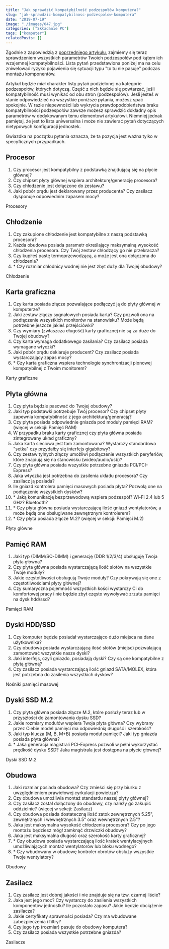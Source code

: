 ```yaml
---
title: "Jak sprawdzić kompatybilność podzespołów komputera?"
slug: "jak-sprawdzic-kompatybilnosc-podzespolow-komputera"
date: "2019-07-19"
image: "./images/047.jpg"
categories: ["Składanie PC"]
tags: ["komputer"]
relatedPosts: []
---
```


Zgodnie z zapowiedzią z [poprzedniego artykułu](/od-czego-zaczac-dobieranie-podzespolow/), zajmiemy się teraz sprawdzeniem wszystkich parametrów Twoich podzespołów pod kątem ich wzajemnej kompatybilności. Lista pytań przedstawiona poniżej ma na celu zniwelować ryzyko pojawienia się sytuacji typu "to tu nie pasuje" podczas montażu komponentów.

Artykuł będzie miał charakter listy pytań podzielonej na kategorie podzespołów, których dotyczą. Część z nich będzie się powtarzać, jeśli kompatybilność musi wynikać od obu stron (podzespołów). Jeśli jesteś w stanie odpowiedzieć na wszystkie poniższe pytania, możesz spać spokojnie. W razie niepewności lub wykrycia prawdopodobieństwa braku kompatybilności podzespołów zawsze możesz sprawdzić dokładny opis parametrów w dedykowanym temu elementowi artykułowi. Niemniej jednak pamiętaj, że jest to lista uniwersalna i może nie zawierać pytań dotyczących nietypowych konfiguracji jednostek.

<InfoBlock>Gwiazdka na początku pytania oznacza, że ta pozycja jest ważna tylko w specyficznych przypadkach.</InfoBlock>

## Procesor

1. Czy procesor jest kompatybilny z podstawką znajdującą się na płycie głównej?
2. Czy chipset płyty głównej wspiera architekturę/generację procesora?
3. Czy chłodzenie jest dołączone do zestawu?
4. Jaki pobór prądu jest deklarowany przez producenta? Czy zasilacz dysponuje odpowiednim zapasem mocy?

<ActionButton to='/procesory/'>Procesory</ActionButton>

## Chłodzenie

1. Czy zakupione chłodzenie jest kompatybilne z naszą podstawką procesora?
2. Każda obudowa posiada parametr określający maksymalną wysokość chłodzenia procesora. Czy Twój zestaw chłodzący go nie przekracza?
3. Czy kupiłeś pastę termoprzewodzącą, a może jest ona dołączona do chłodzenia?
4. \* Czy rozmiar chłodnicy wodnej nie jest zbyt duży dla Twojej obudowy?

<ActionButton to='/chlodzenie-komputera/'>Chłodzenie</ActionButton>

## Karta graficzna

1. Czy karta posiada złącze pozwalające podłączyć ją do płyty głównej w komputerze?
2. Jaki zestaw złączy sygnałowych posiada karta? Czy pozwoli ona na podłączenie wszystkich monitorów na stanowisku? Może będą potrzebne jeszcze jakieś przejściówki?
3. Czy wymiary (zwłaszcza długość) karty graficznej nie są za duże do Twojej obudowy?
4. Czy karta wymaga dodatkowego zasilania? Czy zasilacz posiada wymagane wtyczki?
5. Jaki pobór prądu deklaruje producent? Czy zasilacz posiada wystarczający zapas mocy?
6. \* Czy karta graficzna wspiera technologie synchronizacji pionowej kompatybilnej z Twoim monitorem?

<ActionButton to='/karty-graficzne/'>Karty graficzne</ActionButton>

## Płyta główna

1. Czy płyta będzie pasować do Twojej obudowy?
2. Jaki typ podstawki potrzebuje Twój procesor? Czy chipset płyty zapewnia kompatybilność z jego architekturą/generacją?
3. Czy płyta posiada odpowiednie gniazda pod moduły pamięci RAM? (więcej w sekcji: Pamięć RAM)
4. W przypadku braku karty graficznej czy płyta główna posiada zintegrowany układ graficzny?
5. Jaka karta sieciowa jest tam zamontowana? Wystarczy standardowa "setka" czy przydałby się interfejs gigabitowy?
6. Czy zestaw tylnych złączy umożliwi podłączenie wszystkich peryferiów, które znajdują się na stanowisku (wideo/audio/usb)?
7. Czy płyta główna posiada wszystkie potrzebne gniazda PCI/PCI-Express?
8. Jaka wtyczka jest potrzebna do zasilenia układu procesora? Czy zasilacz ją posiada?
9. Ile gniazd kontrolera pamięci masowych posiada płyta? Pozwolą one na podłączenie wszystkich dysków?
10. \* Jaką komunikację bezprzewodową wspiera podzespół? Wi-Fi 2.4 lub 5 GHz? Bluetooth?
11. \* Czy płyta główna posiada wystarczającą ilość gniazd wentylatorów, a może będą one obsługiwane zewnętrznym kontrolerem?
12. \* Czy płyta posiada złącze M.2? (więcej w sekcji: Pamięci M.2)

<ActionButton to='/plyty-glowne-czesc-1/'>Płyty główne</ActionButton>

## Pamięć RAM

1. Jaki typ (DIMM/SO-DIMM) i generację (DDR 1/2/3/4) obsługuję Twoja płyta główna?
2. Czy płyta główna posiada wystarczającą ilość slotów na wszystkie Twoje moduły?
3. Jakie częstotliwości obsługują Twoje moduły? Czy pokrywają się one z częstotliwościami płyty głównej?
4. Czy sumaryczna pojemność wszystkich kości wystarczy Ci do komfortowej pracy i nie będzie zbyt często wywoływać zrzutu pamięci na dysk hdd/ssd?

<ActionButton to='/pamieci-ram/'>Pamięci RAM</ActionButton>

## Dyski HDD/SSD

1. Czy komputer będzie posiadał wystarczająco dużo miejsca na dane użytkownika?
2. Czy obudowa posiada wystarczającą ilość slotów (miejsc) pozwalającą zamontować wszystkie nasze dyski?
3. Jaki interfejs, czyli gniazdo, posiadają dyski? Czy są one kompatybilne z płytą główną?
4. Czy zasilacz posiada wystarczającą ilość gniazd SATA/MOLEX, która jest potrzebna do zasilenia wszystkich dysków?

<ActionButton to='/nosniki-pamieci-dyski-hdd-ssd/'>Nośniki pamięci masowej</ActionButton>

## Dyski SSD M.2

1. Czy płyta główna posiada złącze M.2, które posłuży teraz lub w przyszłości do zamontowania dysku SSD?
2. Jakie rozmiary modułów wspiera Twoja płyta główna? Czy wybrany przez Ciebie model pamięci ma odpowiednią długość i szerokość?
3. Jaki typ klucza (M, B, M+B) posiada moduł pamięci? Jaki typ gniazda posiada płyta główna?
4. \* Jaka generacja magistrali PCI-Express pozwoli w pełni wykorzystać prędkość dysku SSD? Jaka magistrala jest dostępna na płycie głownej?

<ActionButton to='/dyski-ssd-m2/'>Dyski SSD M.2</ActionButton>

## Obudowa

1. Jaki rozmiar posiada obudowa? Czy zmieści się przy biurku z uwzględnieniem prawidłowej cyrkulacji powietrza?
2. Czy obudowa umożliwia montaż standardu naszej płyty głównej?
3. Czy zasilacz został dołączony do obudowy, czy należy go zakupić oddzielnie? (więcej w sekcji: Zasilacz)
4. Czy obudowa posiada dostateczną ilość zatok zewnętrznych 5.25", zewnętrznych i wewnętrznych 3.5" oraz wewnętrznych 2.5"?
5. Jaka jest maksymalna wysokość chłodzenia procesora? Czy po jego montażu będziesz mógł zamknąć drzwiczki obudowy?
6. Jaka jest maksymalna długość oraz szerokość karty graficznej?
7. \* Czy obudowa posiada wystarczającą ilość kratek wentylacyjnych umożliwiających montaż wentylatorów lub bloku wodnego?
8. \* Czy wbudowany w obudowę kontroler obrotów obsłuży wszystkie Twoje wentylatory?

<ActionButton to='/obudowy-czesc-1/'>Obudowy</ActionButton>

## Zasilacz

1. Czy zasilacz jest dobrej jakości i nie znajduje się na tzw. czarnej liście?
2. Jaka jest jego moc? Czy wystarczy do zasilenia wszystkich komponentów jednostki? Ile pozostało zapasu? Jakie będzie obciążenie zasilacza?
3. Jakie certyfikaty sprawności posiada? Czy ma wbudowane zabezpieczenia i filtry?
4. Czy jego typ (rozmiar) pasuje do obudowy komputera?
5. Czy zasilacz posiada wszystkie potrzebne gniazda?

<ActionButton to='/zasilacze/'>Zasilacze</ActionButton>

<AssemblingPcFooter nextPost='/skladanie-pc-tworzymy-stanowisko-monterskie/'/>
